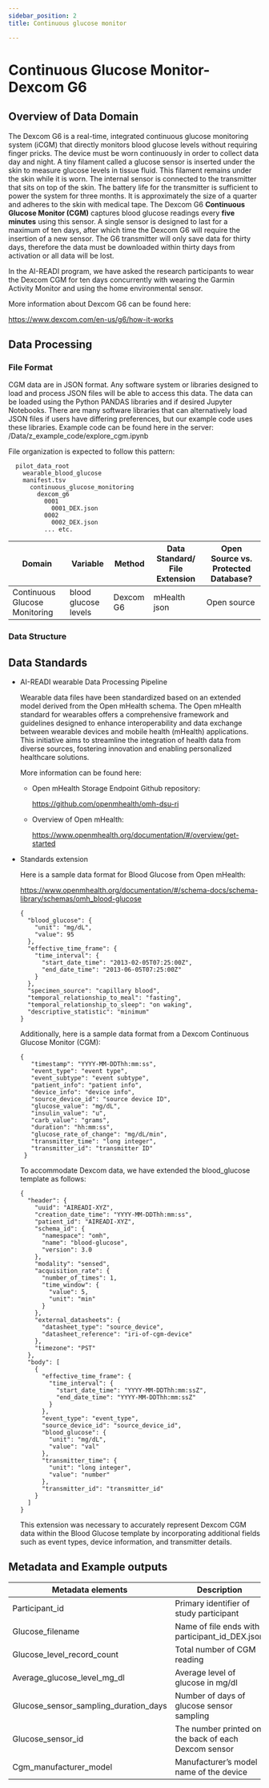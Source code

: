 ```yaml
---
sidebar_position: 2
title: Continuous glucose monitor

---
```


# Continuous Glucose Monitor-Dexcom G6

## Overview of Data Domain

The Dexcom G6 is a real-time, integrated continuous glucose monitoring system (iCGM) that directly monitors blood glucose levels without requiring finger pricks. The device must be worn continuously in order to collect data day and night. A tiny filament called a glucose sensor is inserted under the skin to measure glucose levels in tissue fluid. This filament remains under the skin while it is worn. The internal sensor is connected to the transmitter that sits on top of the skin. The battery life for the transmitter is sufficient to power the system for three months. It is approximately the size of a quarter and adheres to the skin with medical tape. The Dexcom G6 **Continuous Glucose Monitor (CGM)** captures blood glucose readings every **five minutes** using this sensor. A single sensor is designed to last for a maximum of ten days, after which time the Dexcom G6 will require the insertion of a new sensor.  The G6 transmitter will only save data for thirty days, therefore the data must be downloaded within thirty days from activation or all data will be lost.

In the AI-READI program, we have asked the research participants to wear the Dexcom CGM for ten days concurrently with wearing the Garmin Activity Monitor and using the home environmental sensor.

More information about Dexcom G6 can be found here:

https://www.dexcom.com/en-us/g6/how-it-works


## Data Processing
### File Format
CGM data are in JSON format. Any software system or libraries designed to load and process JSON files will be able to access this data. The data can be loaded using the Python PANDAS libraries and if desired Jupyter Notebooks. There are many software libraries that can alternatively load JSON files if users have differing preferences, but our example code uses these libraries.  Example code can be found here in the server: /Data/z_example_code/explore_cgm.ipynb

File organization is expected to follow this pattern:
```
  pilot_data_root
    wearable_blood_glucose
    manifest.tsv
      continuous_glucose_monitoring
        dexcom_g6
          0001
            0001_DEX.json
          0002
            0002_DEX.json
          ... etc.
```
| Domain                        | Variable             | Method    | Data Standard/ File Extension | Open Source vs. Protected Database? |
|-------------------------------|----------------------|-----------|-------------------------------|-------------------------------------|
| Continuous Glucose Monitoring | blood glucose levels | Dexcom G6 | mHealth json                  | Open source                         |

### Data Structure

<WearableGlucoseMonitor />


## Data Standards

* AI-READI wearable Data Processing Pipeline

  Wearable data files have been standardized based on an extended model derived from the Open mHealth schema. The Open mHealth standard for wearables offers a comprehensive framework and guidelines designed to enhance interoperability and data exchange between wearable devices and mobile health (mHealth) applications. This initiative aims to streamline the integration of health data from diverse sources, fostering innovation and enabling personalized healthcare solutions.

  More information can be found here:

  - Open mHealth Storage Endpoint Github repository:

      https://github.com/openmhealth/omh-dsu-ri

  - Overview of Open mHealth:

      https://www.openmhealth.org/documentation/#/overview/get-started

 * Standards extension

    Here is a sample data format for Blood Glucose from Open mHealth:

    https://www.openmhealth.org/documentation/#/schema-docs/schema-library/schemas/omh_blood-glucose

    ```
    {
      "blood_glucose": {
        "unit": "mg/dL",
        "value": 95
      },
      "effective_time_frame": {
        "time_interval": {
          "start_date_time": "2013-02-05T07:25:00Z",
          "end_date_time": "2013-06-05T07:25:00Z"
        }
      },
      "specimen_source": "capillary blood",
      "temporal_relationship_to_meal": "fasting",
      "temporal_relationship_to_sleep": "on waking",
      "descriptive_statistic": "minimum"
    }
    ```

    Additionally, here is a sample data format from a Dexcom Continuous Glucose Monitor (CGM):


   ```
   {
      "timestamp": "YYYY-MM-DDThh:mm:ss",
      "event_type": "event type",
      "event_subtype": "event subtype",
      "patient_info": "patient info",
      "device_info": "device info",
      "source_device_id": "source device ID",
      "glucose_value": "mg/dL",
      "insulin_value": "u",
      "carb_value": "grams",
      "duration": "hh:mm:ss",
      "glucose_rate_of_change": "mg/dL/min",
      "transmitter_time": "long integer",
      "transmitter_id": "transmitter ID"
    }
    ```



    To accommodate Dexcom data, we have extended the blood_glucose template as follows:

    ```
    {
      "header": {
        "uuid": "AIREADI-XYZ",
        "creation_date_time": "YYYY-MM-DDThh:mm:ss",
        "patient_id": "AIREADI-XYZ",
        "schema_id": {
          "namespace": "omh",
          "name": "blood-glucose",
          "version": 3.0
        },
        "modality": "sensed",
        "acquisition_rate": {
          "number_of_times": 1,
          "time_window": {
            "value": 5,
            "unit": "min"
          }
        },
        "external_datasheets": {
          "datasheet_type": "source_device",
          "datasheet_reference": "iri-of-cgm-device"
        },
        "timezone": "PST"
      },
      "body": [
        {
          "effective_time_frame": {
            "time_interval": {
              "start_date_time": "YYYY-MM-DDThh:mm:ssZ",
              "end_date_time": "YYYY-MM-DDThh:mm:ssZ"
            }
          },
          "event_type": "event_type",
          "source_device_id": "source_device_id",
          "blood_glucose": {
            "unit": "mg/dL",
            "value": "val"
          },
          "transmitter_time": {
            "unit": "long integer",
            "value": "number"
          },
          "transmitter_id": "transmitter_id"
        }
      ]
    }
    ```

    This extension was necessary to accurately represent Dexcom CGM data within the Blood Glucose template by incorporating additional fields such as event types, device information, and transmitter details.


## Metadata and Example outputs

| Metadata elements  |Description  |Example  |
|----------|----------|----------|
| Participant_id |Primary identifier of study participant  | “1234” |
|  Glucose_filename| Name of file ends with participant_id_DEX.json | “1234_DEX.json” |
|  Glucose_level_record_count| Total number of CGM reading | “2856” |
| Average_glucose_level_mg_dl | Average level of glucose in mg/dl | “123.304” |
|  Glucose_sensor_sampling_duration_days|  Number of days of glucose sensor sampling|  “10”|
|Glucose_sensor_id  |  The number printed on the back of each Dexcom sensor|  “AB12345678”|
| Cgm_manufacturer_model | Manufacturer’s model name of the device |  “Dexcom G6”|




<PageFeedback />
